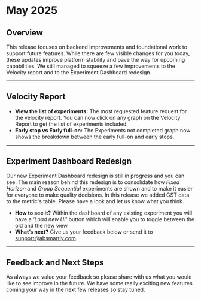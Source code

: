 # May 2025

## Overview  
This release focuses on backend improvements and foundational work to support future features. While there are few visible changes for you today, these updates improve platform stability and pave the way for upcoming capabilities. We still managed to squeeze a few improvements to the Velocity report and to the Experiment Dashboard redesign.

---

## Velocity Report

- **View the list of experiments:** The most requested feature request for the velocity report. You can now click on any graph on the Velocity Report to get the list of experiments included.
- **Early stop vs Early full-on:** The Experiments not completed graph now shows the breakdown between the early full-on and early stops.

---

## Experiment Dashboard Redesign

Our new Experiment Dashboard redesign is still in progress and you can see. The main reason behind this redesign is to consolidate how *Fixed Horizon* and *Group Sequential* experiments are shown and to make it easier for everyone to make quality decisions. In this release we added GST data to the metric's table. Please have a look and let us know what you think.

- **How to see it?** Within the dashboard of any existing experiment you will have a *'Load new UI'* button which will enable you to toggle between the old and the new view.
- **What’s next?** Give us your feedback below or send it to [support@absmartly.com](mailto:support@absmartly.com).

---

## Feedback and Next Steps

As always we value your feedback so please share with us what you would like to see improve in the future. We have some really exciting new features coming your way in the next few releases so stay tuned.
